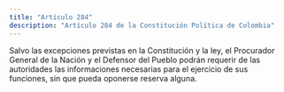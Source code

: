 ```yaml
---
title: "Artículo 284"
description: "Artículo 284 de la Constitución Política de Colombia"
---
```


Salvo las excepciones previstas en la Constitución y la ley, el Procurador General de la Nación y el Defensor del Pueblo podrán requerir de las autoridades las informaciones necesarias para el ejercicio de sus funciones, sin que pueda oponerse reserva alguna.
